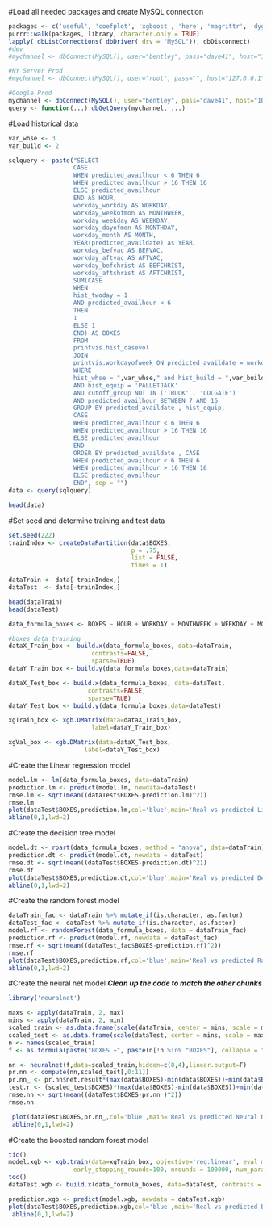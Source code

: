 #Load all needed packages and create MySQL connection

```r

packages <- c('useful', 'coefplot', 'xgboost', 'here', 'magrittr', 'dygraphs', 'dplyr', 'RMySQL', 'caret', 'purrr', 'randomForest', 'rpart', 'neuralnet', 'tictoc')
purrr::walk(packages, library, character.only = TRUE)
lapply( dbListConnections( dbDriver( drv = "MySQL")), dbDisconnect)
#dev
#mychannel <- dbConnect(MySQL(), user="bentley", pass="dave41", host="127.0.0.1")

#NY Server Prod
#mychannel <- dbConnect(MySQL(), user="root", pass="", host="127.0.0.1")

#Google Prod
mychannel <- dbConnect(MySQL(), user="bentley", pass="dave41", host="104.154.153.225")
query <- function(...) dbGetQuery(mychannel, ...)

```


#Load historical data

```r
var_whse <- 3
var_build <- 2

sqlquery <- paste("SELECT 
                  CASE
                  WHEN predicted_availhour < 6 THEN 6
                  WHEN predicted_availhour > 16 THEN 16
                  ELSE predicted_availhour
                  END AS HOUR,
                  workday_workday AS WORKDAY,
                  workday_weekofmon AS MONTHWEEK,
                  workday_weekday AS WEEKDAY,
                  workday_dayofmon AS MONTHDAY,
                  workday_month AS MONTH,
                  YEAR(predicted_availdate) as YEAR,
                  workday_befvac AS BEFVAC,
                  workday_aftvac AS AFTVAC,
                  workday_befchrist AS BEFCHRIST,
                  workday_aftchrist AS AFTCHRIST,
                  SUM(CASE
                  WHEN
                  hist_twoday = 1
                  AND predicted_availhour < 6
                  THEN
                  1
                  ELSE 1
                  END) AS BOXES
                  FROM
                  printvis.hist_casevol
                  JOIN
                  printvis.workdayofweek ON predicted_availdate = workday_date
                  WHERE 
                  hist_whse = ",var_whse," and hist_build = ",var_build," 
                  AND hist_equip = 'PALLETJACK'
                  AND cutoff_group NOT IN ('TRUCK' , 'COLGATE')
                  AND predicted_availhour BETWEEN 7 AND 16
                  GROUP BY predicted_availdate , hist_equip, 
                  CASE
                  WHEN predicted_availhour < 6 THEN 6
                  WHEN predicted_availhour > 16 THEN 16
                  ELSE predicted_availhour
                  END
                  ORDER BY predicted_availdate , CASE
                  WHEN predicted_availhour < 6 THEN 6
                  WHEN predicted_availhour > 16 THEN 16
                  ELSE predicted_availhour
                  END", sep = "")
data <- query(sqlquery)

head(data)

```


#Set seed and determine training and test data

```r

set.seed(222)
trainIndex <- createDataPartition(data$BOXES, 
                                  p = .75, 
                                  list = FALSE, 
                                  times = 1)

dataTrain <- data[ trainIndex,]
dataTest  <- data[-trainIndex,]

head(dataTrain)
head(dataTest)

data_formula_boxes <- BOXES ~ HOUR + WORKDAY + MONTHWEEK + WEEKDAY + MONTHDAY + MONTH + YEAR + BEFVAC + AFTVAC + BEFCHRIST + AFTCHRIST

#boxes data training
dataX_Train_box <- build.x(data_formula_boxes, data=dataTrain,
                       contrasts=FALSE,
                       sparse=TRUE)
dataY_Train_box <- build.y(data_formula_boxes,data=dataTrain) 

dataX_Test_box <- build.x(data_formula_boxes, data=dataTest,
                      contrasts=FALSE,
                      sparse=TRUE)
dataY_Test_box <- build.y(data_formula_boxes,data=dataTest)

xgTrain_box <- xgb.DMatrix(data=dataX_Train_box,
                       label=dataY_Train_box)

xgVal_box <- xgb.DMatrix(data=dataX_Test_box,
                     label=dataY_Test_box)
```

#Create the Linear regression model

```r
model.lm <- lm(data_formula_boxes, data=dataTrain)
prediction.lm <- predict(model.lm, newdata=dataTest)
rmse.lm <- sqrt(mean((dataTest$BOXES-prediction.lm)^2))
rmse.lm
plot(dataTest$BOXES,prediction.lm,col='blue',main='Real vs predicted Linear Regression',pch=18, cex=0.7)
abline(0,1,lwd=2)

```


#Create the decision tree model

```r

model.dt <- rpart(data_formula_boxes, method = "anova", data=dataTrain)
prediction.dt <- predict(model.dt, newdata = dataTest)
rmse.dt <- sqrt(mean((dataTest$BOXES-prediction.dt)^2))
rmse.dt
plot(dataTest$BOXES,prediction.dt,col='blue',main='Real vs predicted Decision Tree',pch=18, cex=0.7)
abline(0,1,lwd=2)


```


#Create the random forest model
```r

dataTrain_fac <- dataTrain %>% mutate_if(is.character, as.factor)
dataTest_fac <- dataTest %>% mutate_if(is.character, as.factor)
model.rf <- randomForest(data_formula_boxes, data = dataTrain_fac)
prediction.rf <- predict(model.rf, newdata = dataTest_fac)
rmse.rf <- sqrt(mean((dataTest_fac$BOXES-prediction.rf)^2))
rmse.rf
plot(dataTest$BOXES,prediction.rf,col='blue',main='Real vs predicted Random Forest',pch=18, cex=0.7)
abline(0,1,lwd=2)

```


#Create the neural net model  ***Clean up the code to match the other chunks***
```r
library('neuralnet')

maxs <- apply(dataTrain, 2, max)
mins <- apply(dataTrain, 2, min)
scaled_train <- as.data.frame(scale(dataTrain, center = mins, scale = maxs - mins))
scaled_test <- as.data.frame(scale(dataTest, center = mins, scale = maxs - mins))
n <- names(scaled_train)
f <- as.formula(paste("BOXES ~", paste(n[!n %in% "BOXES"], collapse = " + ")))

nn <- neuralnet(f,data=scaled_train,hidden=c(8,4),linear.output=F)
pr.nn <- compute(nn,scaled_test[,0:11])
pr.nn_ <- pr.nn$net.result*(max(data$BOXES)-min(data$BOXES))+min(data$BOXES)
test.r <- (scaled_test$BOXES)*(max(data$BOXES)-min(data$BOXES))+min(data$BOXES)
rmse.nn <- sqrt(mean((dataTest$BOXES-pr.nn_)^2))
rmse.nn

 plot(dataTest$BOXES,pr.nn_,col='blue',main='Real vs predicted Neural Net',pch=18, cex=0.7)
 abline(0,1,lwd=2)

```



#Create the boosted random forest model
```r
tic()
model.xgb <- xgb.train(data=xgTrain_box, objective='reg:linear', eval_metric='rmse', booster='gbtree', watchlist = list(train=xgTrain_box, validate=xgVal_box), 
                  early_stopping_rounds=100, nrounds = 100000, num_parallel_tree=20, print_every_n = 20, nthread=8,eta = .1, max_depth = 7)
toc()
dataTest.xgb <- build.x(data_formula_boxes, data=dataTest, contrasts = FALSE, sparse = TRUE)

prediction.xgb <- predict(model.xgb, newdata = dataTest.xgb)
plot(dataTest$BOXES,prediction.xgb,col='blue',main='Real vs predicted Boosted Forest',pch=18, cex=0.7)
 abline(0,1,lwd=2)

```




